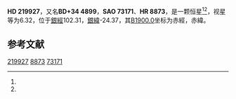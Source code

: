{{Starbox begin
| name = HD 219927
}}
{{Starbox observe
| epoch = [[J2000.0|J2000.0]]
| constell = {{星座名待查}}<ref name=SIMBAD>{{cite web
 | url=http://simbad.u-strasbg.fr/simbad/sim-id?Ident=HR+8873
 | title=Pulsating variable Star
 | publisher=Centre de Données astronomiques de Strasbourg
 | work=SIMBAD
 | accessdate=2012-07-13
 | archive-date=2016-03-16
 | archive-url=https://web.archive.org/web/20160316173614/http://simbad.u-strasbg.fr/simbad/sim-id?Ident=HR+8873
 | dead-url=no
 }}</ref><ref name=DATA>{{cite web
 | url=http://vizier.u-strasbg.fr/viz-bin/VizieR-5?-out.add=.&-source=5050&-corr=PK=HR&-out.max=9999&HR=8873
 | title=VizieR Detailed Page
 | accessdate=2012-07-13
 | archive-date=2016-03-05
 | archive-url=https://web.archive.org/web/20160305025402/http://vizier.u-strasbg.fr/viz-bin/VizieR-5?-out.add=.&-source=5050&-corr=PK=HR&-out.max=9999&HR=8873
 | dead-url=no
 }}</ref>
| 星官 = 
| ra = {{RA|23|19|27.4}}<ref name=SIMBAD /><ref name=DATA />
| dec = {{DEC|+34|47|36}}<ref name=SIMBAD /><ref name=DATA />
| appmag_v = 6.32<ref name=SIMBAD /><ref name=DATA />
}}
{{Starbox character
| class = B8III<ref name=SIMBAD /><ref name=DATA />
| b-v = -0.08<ref name=SIMBAD /><ref name=DATA />
| u-b = -0.39<ref name=SIMBAD /><ref name=DATA />
| r-i = <ref name=SIMBAD /><ref name=DATA />
| variable = 
}}
{{Starbox astrometry
| radial_v = -0.39
| prop_mo_ra = -1
| parallax = 
| p_error = 
}}
{{Starbox catalog
| names =BD+34 4899，[[SAO星表|SAO]] 73171，[[HD星表|HD]] 219927，[[HR星表|HR]] 8873}}
{{Starbox reference |Simbad=HR+8873}}
{{Starbox end}}

'''HD 219927'''，又名'''BD+34 4899'''，'''SAO 73171'''、'''HR 8873'''，是一颗恒星<ref name=SIMBAD /><ref name=DATA />，视星等为6.32，位于[[銀道座標系|銀經]]102.31，[[銀道座標系|銀緯]]-24.37，其[[B1900.0|B1900.0]]坐标为赤經{{RA|23|14|37}}，赤緯{{DEC|+34|-24.37|46}}。

== 参考文献 ==
{{reflist}}

{{star-stub}}

[[Category:HD和HDE天體|219927]]
[[Category:HR天體|8873]]
[[Category:SAO天體|73171]]